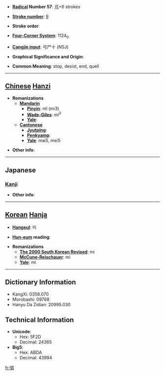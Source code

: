 * '''[[Wiktionary:Chinese radical index| Radical]] Number 57''': [[Wiktionary:Chinese radical index 弓|弓]]+6 strokes

* '''[[Wiktionary:Chinese total strokes index|Stroke number]]''': [[Wiktionary:Chinese total strokes index 9|9]]

* '''Stroke order''': 

* '''[[Wiktionary:Chinese four corner index|Four-Corner System]]''': 1124<sub>0</sub>

* '''[[Wiktionary:Chinese Cangjie index|Cangjie input]]''': 弓尸十 (NSJ)

* '''Graphical Significance and Origin''': 

* '''Common Meaning''': stop, desist, end, quell

----

== [[Chinese]] [[Hanzi]] ==

* '''Romanizations'''
** '''[[Mandarin]]'''
*** '''[[Pinyin]]''': mǐ (mi3)
*** '''[[Wade-Giles]]''': mi<sup>3</sup>
*** '''[[Yale]]''': 
** '''[[Cantonese]]'''
*** '''[[Jyutping]]''':
*** '''[[Penkyamp]]''': 
*** '''[[Yale]]''': mai5, mei5

* '''Other info''': 

----

==Japanese==
===[[Kanji]]===
{{kanji|on readings=[[び]] (bi), [[み]] (mi)|kun readings=[[ゆはず]] (yuhazu)}}

* '''Other info''':  

----

== [[Korean]] [[Hanja]] ==

* '''[[Hangeul]]''': 미

* '''[[Hun-eum]] reading''': 

* '''Romanizations'''
** '''[[The 2000 South Korean Revised Romanization|The 2000 South Korean Revised]]''': mi
** '''[[McCune-Reischauer]]''': mi
** '''[[Yale]]''': mi

----

== Dictionary Information ==

* KangXi: 0358.070
* Morobashi: 09768
* Hanyu Da Zidian: 20995.030

== Technical Information ==

* '''Unicode''':
** Hex: 5F2D
** Decimal: 24365
* '''Big5''':
** Hex: ABDA
** Decimal: 43994

[[fr:弭]]